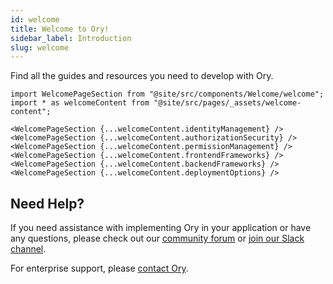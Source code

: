 ```yaml
---
id: welcome
title: Welcome to Ory!
sidebar_label: Introduction
slug: welcome
---
```


Find all the guides and resources you need to develop with Ory.

```mdx-code-block
import WelcomePageSection from "@site/src/components/Welcome/welcome";
import * as welcomeContent from "@site/src/pages/_assets/welcome-content";

<WelcomePageSection {...welcomeContent.identityManagement} />
<WelcomePageSection {...welcomeContent.authorizationSecurity} />
<WelcomePageSection {...welcomeContent.permissionManagement} />
<WelcomePageSection {...welcomeContent.frontendFrameworks} />
<WelcomePageSection {...welcomeContent.backendFrameworks} />
<WelcomePageSection {...welcomeContent.deploymentOptions} />
```

## Need Help?

If you need assistance with implementing Ory in your application or have any questions, please check out our
[community forum](https://github.com/ory/web/discussions) or [join our Slack channel](https://slack.ory.sh/).

For enterprise support, please [contact Ory](https://www.ory.sh/contact/).
